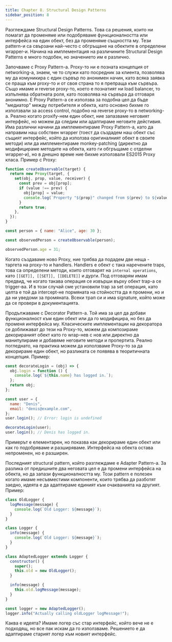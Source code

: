 ```yaml
---
title: Chapter 8. Structural Design Patterns
sidebar_position: 8
---
```


Разглеждаме Structural Design Patterns. Това са решения, които ни помагат да променяме или подобряваме функционалността или интерфейса на един обект, без да променяме същността му. Тези pattern-и са свързани най-често с обгръщане на обектите в определени wrapper-и. Начина на имплементация на различините Structural Design Patterns е много подобен, но значението им е различно.

Започваме с Proxy Pattern-a. Proxy-то ни е позната концепция от networking-a, знаем, че то служи като посредник за клиента, позволява му да комуникира с един сървър по анонимен начин, като всяка заявка се праща към proxy-то и от своя страна то я препраща към сървъра. Също имаме и reverse proxy-то, което е познатият ни load balancer, то изпълнява обратната роля, като позволява на сървъра да отговаря анонимно. Е Proxy Pattern-a се използва за подобна цел да бъде "медиатор" между потребителя и обекта, като основно бихме го използвали за access control, подобно на reverse proxy-то в networking-a. Реално когато proxify-нем един обект, ние запазваме неговият интерфейс, но можем да следим или адаптираме неговите дейстивия. Има различни начини да имплементираме Proxy Pattern-a, като да направим наш собствен wrapper (тоест да създадем наш обект със същият интерфейс, който да използва оригиналният обект в своите методи) или да имплементираме monkey-patching (директно да модифицираме методите на обекта, като ги обгръщаме с отделни wrapper-и), но в днешно време ние бихме използвали ES2015 Proxy класа. Пример с Proxy:

```js
function createObservable(target) {
  return new Proxy(target, {
    set(obj, prop, value, receiver) {
      const prev = obj[prop];
      if (value !== prev) {
        obj[prop] = value;
        console.log(`Property "${prop}" changed from ${prev} to ${value}`);
      }
      return true;
    },
  });
}

const person = { name: "Alice", age: 30 };

const observedPerson = createObservable(person);

observedPerson.age = 31;
```

Когато създаваме ново Proxy, ние трябва да подадем две неща - таргета на proxy-то и handlers. Handlers е обект с така наречените traps, това са определени методи, които отговарят на `internal operations`, като `[[GET]], [[SET]], [[DELETE]]` и дурги. Под отговарям имам предвид, че когато такава операция се извърши върху обект trap-a се trigger-ва. И в този случай сме установили trap за set операция, като целта е той да intercept-не пормяната на стойността да я промени, но и да ни уведоми за промяната. Всеки трап си и има signature, който може да се провери в документацията.

Продължаваме с Decorator Pattern-a. Той има за цел да добави функционалност към един обект или да го модифицира, но без да променя интерфейса му. Класическите имплементации на декоратора се доближават до тези на Proxy-то, можем да композираме декорираният обект като го wrap-нев с нов или директно да манипулираме и добавяме неговите методи и пропертита. Реално погледнато, на практика можем да използваме Proxy-то за да декорираме един обект, но разликата се появява в теоритичната концепция. Пример:

```js
const decorateLogin = (obj) => {
  obj.login = function () {
    console.log(`${this.name} has logged in.`);
  };
  return obj;
};

const user = {
  name: "Denis",
  email: "denis@example.com",
};
user.login(); // Error: login is undefined

decorateLogin(user);
user.login(); // Denis has logged in.
```

Примерът е елементарен, но показва как декорираме един обект или как го подобряваме и разширяваме. Интерфейса на обекта остава непроменен, но е разширен.

Последният structural pattern, който разглеждаме е Adapter Pattern-а. За разлика от предишните два неговата цел е да промени интерфейса на обекта, но да запази функционалността му. Този pattern е полезен когато имаме несъвместими компоненти, които трябва да разботят заедно, идеята е да адаптираме единият към очакванията на другият. Пример:

```js
class OldLogger {
  logMessage(message) {
    console.log(`Old Logger: ${message}`);
  }
}

class Logger {
  info(message) {
    console.log(`Old Logger: ${message}`);
  }
}

class AdaptedLogger extends Logger {
  constructor() {
    super();
    this.old = new OldLogger();
  }

  info(message) {
    this.old.logMessage(message);
  }
}

const logger = new AdaptedLogger();
logger.info("Actually calling oldLogger logMessage!");
```

Каква е идеята? Имаме логер със стар интерфейс, който вече не е подходящ, но все пак искам да го използваме. Решението е да адаптираме старият логер към новият интерфейс.
